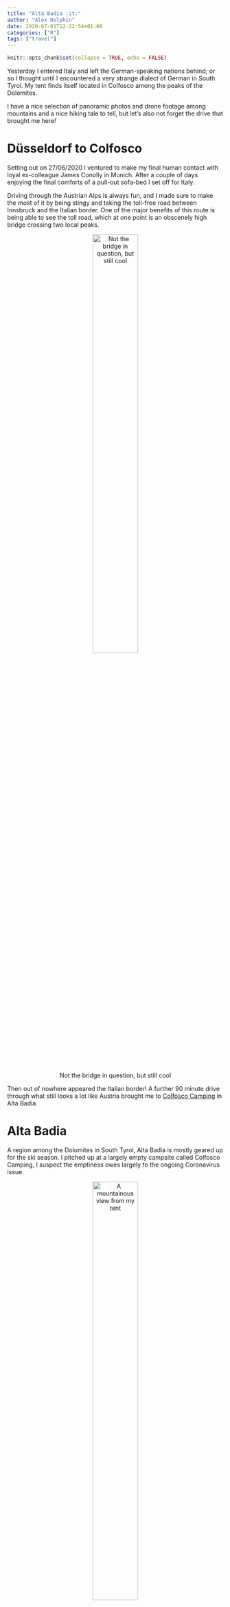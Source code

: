 ```yaml
---
title: "Alta Badia :it:"
author: "Alex Dolphin"
date: 2020-07-01T12:22:54+01:00
categories: ["R"]
tags: ["travel"]
---
```


```r
knitr::opts_chunk$set(collapse = TRUE, echo = FALSE)
```

Yesterday I entered Italy and left the German-speaking nations behind; or so I
thought until I encountered a very strange dialect of German in South Tyrol.
My tent finds itself located in Colfosco among the peaks of the Dolomites.

I have a nice selection of panoramic photos and drone footage among mountains
and a nice hiking tale to tell, but let's also not forget the drive that brought
me here!

# Düsseldorf to Colfosco

Setting out on 27/06/2020 I ventured to make my final human contact with loyal
ex-colleague James Conolly in Munich. After a couple of days enjoying the final
comforts of a pull-out sofa-bed I set off for Italy.

Driving through the Austrian Alps is always fun, and I made sure to make the
most of it by being stingy and taking the toll-free road between Innsbruck and
the Italian border. One of the major benefits of this route is being able to see
the toll road, which at one point is an obscenely high bridge crossing two
local peaks.

<center>
![Not the bridge in question, but still cool](/post/alta_badia_files/brenner_expressway.jpg){width=50% height=50%}

</center>

Then out of nowhere appeared the Italian border! A further 90 minute drive
through what still looks a lot like Austria brought me to
[Colfosco Camping](https://goo.gl/maps/XFTx9KSsA9vBSe9t6) in Alta Badia.

# Alta Badia

A region among the Dolomites in South Tyrol, Alta Badia is mostly geared up
for the ski season. I pitched up at a largely empty campsite called Colfosco
Camping, I suspect the emptiness owes largely to the ongoing Coronavirus issue.

<center>
![A mountainous view from my tent](/post/alta_badia_files/tent_view.jpg){width=50% height=50%}

</center>

It is perfectly situated for a number of great hikes, only minutes from the
foot of 3 different peaks. Given my slightly questionable fitness levels today
I decided tackle the less mountainous area next to Corvara. I forgot to start
Strava but I did manage to draw the approximate route below.

<center>
<iframe src="https://www.google.com/maps/d/u/0/embed?mid=19pyHSYKmswupuRKhNreeM5a0RMNkDdeu" width="640" height="480"></iframe>

</center>

Although still challenging, the whole route was a well-maintained series of
footpaths going from peak to peak in the area.

<center>
![A great area for shots of the actual mountains](/post/alta_badia_files/pano_1.jpg){width=50% height=50%}

</center>

And of course no scenic trip would be complete without disturbing the peace by
flying my drone around. The wind at the top made it challenging to fly, but on
the way down I managed to find a [very pictoresque viewing spot]() from which
to fly.

<center>
![Always time for some drone flying](/post/alta_badia_files/DJI_0163.JPG){width=50% height=50%}

</center>

# Alta Badia to Canazei

On the second day of camping the weather started great and I decided to do a
short hike up to [Cherz](https://goo.gl/maps/5RP97jUhdsnGHdsv9).

<center>
<iframe height='405' width='590' frameborder='0' allowtransparency='true' scrolling='no' src='https://www.strava.com/activities/3697563520/embed/2aef3267263b7d52a67cb6a728186998fee35afe'></iframe>

</center>

I found a
really nice hill with a panoramic view of numerous mountains around, and of
course I managed a drone selfie.

<center>
<iframe src="https://drive.google.com/file/d/1jelklJHLkEgz4YzuZOLdtFtm9oFzjrD7/preview" width="640" height="480"></iframe>

</center>

As I stood on the hill I heard thunder ring out, at which point it was clear I
needed to get to some shelter quite quickly. I ran back down to the refuge and
sat for about 30 minutes enjoying quite an intense thunderstorm.

At this point it was clear to me I didn't want to spend another night camping
in stormy weather only to drive to Verona the next day, so I quickly booked
a room at [a nice place in Canazei](https://goo.gl/maps/UZThqPyfYg7xFrUXA).

This was by far the best choice I could have made as the drive there was
stunning. I drove out of Colfosco up the mountain and encountered mountain after
mountain and incredible panoramic views. Finally when I hit the top of one pass
I decided it was time to walk up to another peak and take more footage. Although
I was scared of losing my drone to high wind, hopefully you'll agree the brief
video I did manage to get was quite beautiful.

<center>
<iframe src="https://drive.google.com/file/d/1HHBU7HXz43326EnelMwFPdyA35HPtiwG/preview" width="640" height="480"></iframe>

</center>

# What's Next?

Tomorrow I will drive to Verona after making a quick stop at Lake Garda. I'll
be staying at [The Hostello](https://goo.gl/maps/dudMDguffZ5CURLY8) and checking
out the city for 2 days.

If you want to keep up to date with my travels then please do consider
[subscribing to email alerts](https://mailchi.mp/36c357604760/main_signup)!